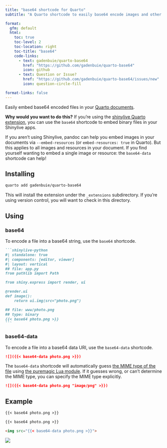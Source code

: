 ```yaml
---
title: "base64 shortcode for Quarto"
subtitle: "A Quarto shortcode to easily base64 encode images and other files"

format:
  gfm: default
  html:
    toc: true
    toc-level: 2
    toc-location: right
    toc-title: "base64"
    code-links:
      - text: gadenbuie/quarto-base64
        href: "https://github.com/gadenbuie/quarto-base64"
        icon: github
      - text: Question or Issue?
        href: "https://github.com/gadenbuie/quarto-base64/issues/new"
        icon: question-circle-fill

format-links: false
---
```


Easily embed base64 encoded files in your [Quarto documents](https://quarto.org).

**Why would you want to do this?** If you're using the [shinylive Quarto extension](https://quarto-ext.github.io/shinylive/), you can use the `base64` shortcode to embed binary files in your Shinylive apps. 

If you aren't using Shinylive, pandoc can help you embed images in your documents via `--embed-resources` (or `embed-resources: true` in Quarto). But this applies to all images and resources in your document. If you find yourself wanting to embed a single image or resource: the `base64-data` shortcode can help!

## Installing

```bash
quarto add gadenbuie/quarto-base64
```

This will install the extension under the `_extensions` subdirectory.
If you're using version control, you will want to check in this directory.

## Using

### base64

To encode a file into a base64 string, use the `base64` shortcode.

````.markdown
```shinylive-python
#| standalone: true
#| components: [editor, viewer]
#| layout: vertical
## file: app.py
from pathlib import Path

from shiny.express import render, ui

@render.ui
def image():
    return ui.img(src="photo.png")

## file: www/photo.png
## type: binary
{{< base64 photo.png >}}
```
````

### base64-data

To encode a file into a base64 data URI, use the `base64-data` shortcode.

````.markdown
![]({{< base64-data photo.png >}})
````

The `base64-data` shortcode will automatically guess [the MIME type of the file](https://www.iana.org/assignments/media-types/media-types.xhtml) using [the puremagic Lua module](https://github.com/wbond/puremagic). If it guesses wrong, or can't determine the MIME type, you can specify the MIME type explicitly.

````.markdown
![]({{< base64-data photo.png "image/png" >}})
````

## Example

```.markdown
{{< base64 photo.png >}}
```

```.markdown
{{< base64 photo.png >}}
```

```.markdown
<img src="{{< base64-data photo.png >}}">
```

```{=html}
<img src="{{< base64-data photo.png >}}">
```